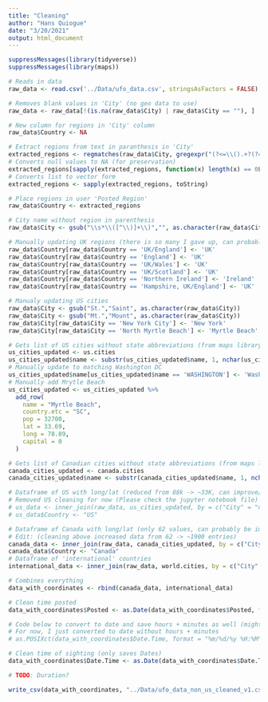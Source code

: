 ```yaml
---
title: "Cleaning"
author: "Hans Quiogue"
date: "3/20/2021"
output: html_document
---
```


```r
suppressMessages(library(tidyverse))
suppressMessages(library(maps))
```

```r
# Reads in data 
raw_data <- read.csv('../Data/ufo_data.csv', stringsAsFactors = FALSE) 
```

```r
# Removes blank values in 'City' (no geo data to use)
raw_data <- raw_data[!(is.na(raw_data$City) | raw_data$City == ""), ]
```

```r
# New column for regions in 'City' column
raw_data$Country <- NA

# Extract regions from text in paranthesis in 'City'
extracted_regions <- regmatches(raw_data$City, gregexpr("(?<=\\().+?(?=\\))", raw_data$City, perl = T))
# Converts null values to NA (for preservation)
extracted_regions[sapply(extracted_regions, function(x) length(x) == 0L)] <- NA
# Converts list to vector form
extracted_regions <- sapply(extracted_regions, toString)

# Place regions in user 'Posted Region'
raw_data$Country <- extracted_regions

# City name without region in parenthesis
raw_data$City <- gsub("\\s*\\([^\\)]+\\)","", as.character(raw_data$City))

# Manually updating UK regions (there is so many I gave up, can probably use more regex above)
raw_data$Country[raw_data$Country == 'UK/England'] <- 'UK'
raw_data$Country[raw_data$Country == 'England'] <- 'UK'
raw_data$Country[raw_data$Country == 'UK/Wales'] <- 'UK'
raw_data$Country[raw_data$Country == 'UK/Scotland'] <- 'UK'
raw_data$Country[raw_data$Country == 'Northern Ireland'] <- 'Ireland'
raw_data$Country[raw_data$Country == 'Hampshire, UK/England'] <- 'UK'

# Manualy updating US cities
raw_data$City <- gsub("St.","Saint", as.character(raw_data$City))
raw_data$City <- gsub("Mt.","Mount", as.character(raw_data$City))
raw_data$City[raw_data$City == 'New York City'] <- 'New York'
raw_data$City[raw_data$City == 'North Myrtle Beach'] <- 'Myrtle Beach'
```

```r
# Gets list of US cities without state abbreviations (from maps library)
us_cities_updated <- us.cities
us_cities_updated$name <- substr(us_cities_updated$name, 1, nchar(us_cities_updated$name) - 3)
# Manually update to matching Washington DC
us_cities_updated$name[us_cities_updated$name == 'WASHINGTON'] <- 'Washington, D.C.'
# Manually add Mrytle Beach
us_cities_updated <- us_cities_updated %>% 
  add_row(
    name = "Myrtle Beach",
    country.etc = "SC",
    pop = 32700,
    lat = 33.69,
    long = 78.89,
    capital = 0
  )

# Gets list of Canadian cities without state abbreviations (from maps library)
canada_cities_updated <- canada.cities
canada_cities_updated$name <- substr(canada_cities_updated$name, 1, nchar(canada_cities_updated$name) - 3)

# Dataframe of US with long/lat (reduced from 88k -> ~33K, can improve/increase by cleaning data  more before join)
# Removed US cleaning for now (Please check the jupyter notebook file)
# us_data <- inner_join(raw_data, us_cities_updated, by = c("City" = "name", "State" = "country.etc"))
# us_data$Country <- "US"

# Dataframe of Canada with long/lat (only 62 values, can probably be improved by cleaning data more before join)
# Edit: (cleaning above increased data from 62 -> ~1900 entries)
canada_data <- inner_join(raw_data, canada_cities_updated, by = c("City" = "name", "State" = "country.etc"))
canada_data$Country <- "Canada"
# Dataframe of 'international' countries
international_data <- inner_join(raw_data, world.cities, by = c("City" = "name", "Country" = "country.etc"))

# Combines everything
data_with_coordinates <- rbind(canada_data, international_data)
```


```r
# Clean time posted
data_with_coordinates$Posted <- as.Date(data_with_coordinates$Posted, format = "%m/%d/%y")

# Code below to convert to date and save hours + minutes as well (might not be accurate due to timezone issues..) 
# For now, I just converted to date without hours + minutes
# as.POSIXct(data_with_coordinates$Date.Time, format = "%m/%d/%y %H:%M")

# Clean time of sighting (only saves Dates)
data_with_coordinates$Date.Time <- as.Date(data_with_coordinates$Date.Time, format = "%m/%d/%y %H:%M")

# TODO: Duration?
```

```r
write_csv(data_with_coordinates, "../Data/ufo_data_non_us_cleaned_v1.csv")
```